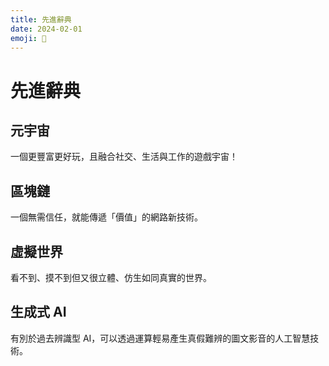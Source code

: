 ```yaml
---
title: 先進辭典
date: 2024-02-01
emoji: 📕
---
```


# 先進辭典

## 元宇宙

一個更豐富更好玩，且融合社交、生活與工作的遊戲宇宙！

## 區塊鏈

一個無需信任，就能傳遞「價值」的網路新技術。

## 虛擬世界

看不到、摸不到但又很立體、仿生如同真實的世界。

## 生成式 AI

有別於過去辨識型 AI，可以透過運算輕易產生真假難辨的圖文影音的人工智慧技術。
